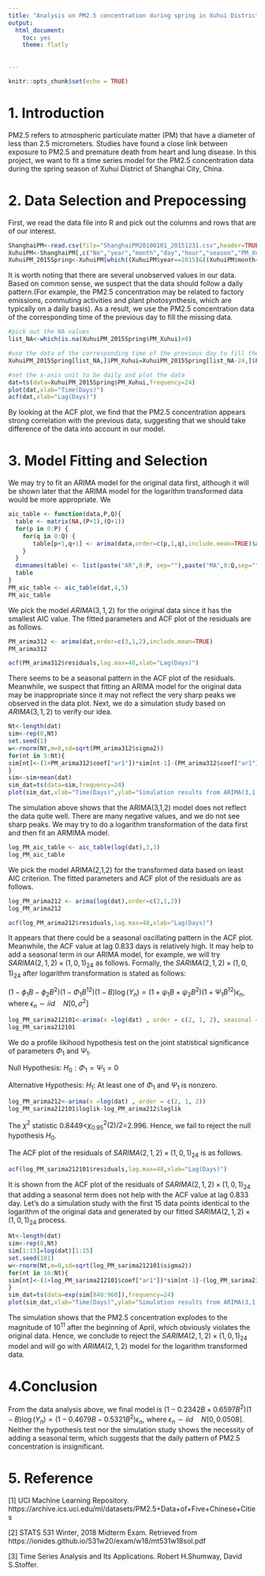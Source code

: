 ```yaml
---
title: "Analysis on PM2.5 concentration during spring in Xuhui District, Shanghai, China"
output:
  html_document:
    toc: yes
    theme: flatly
  
  
---
```


```r
knitr::opts_chunk$set(echo = TRUE)
```

# 1. Introduction

PM2.5 refers to atmospheric particulate matter (PM) that have a diameter of less than 2.5 micrometers. Studies have found a close link between exposure to PM2.5 and premature death from heart and lung disease. In this project, we want to fit a time series model for the PM2.5 concentration data during the spring season of Xuhui District of Shanghai City, China.

# 2. Data Selection and Prepocessing

First, we read the data file into R and pick out the columns and rows that are of our interest.

```r
ShanghaiPM<-read.csv(file="ShanghaiPM20100101_20151231.csv",header=TRUE)
XuhuiPM<-ShanghaiPM[,c("No","year","month","day","hour","season","PM_Xuhui")]
XuhuiPM_2015Spring<-XuhuiPM[which((XuhuiPM$year==2015)&((XuhuiPM$month==3)|(XuhuiPM$month==4)|(XuhuiPM$month==5))), ]
```

It is worth noting that there are several unobserved values in our data. Based on common sense, we suspect that the data should follow a daily pattern.(For example, the PM2.5 concentration may be related to factory emissions, commuting activities and plant photosynthesis, which are typically on a daily basis). As a result, we use the PM2.5 concentration data of the corresponding time of the previous day to fill the missing data.

```r
#pick out the NA values
list_NA<-which(is.na(XuhuiPM_2015Spring$PM_Xuhui)>0)

#use the data of the corresponding time of the previous day to fill the missing data 
XuhuiPM_2015Spring[list_NA,]$PM_Xuhui=XuhuiPM_2015Spring[list_NA-24,]$PM_Xuhui

#set the x-axis unit to be daily and plot the data
dat=ts(data=XuhuiPM_2015Spring$PM_Xuhui,frequency=24)
plot(dat,xlab="Time(Days)")
acf(dat,xlab="Lag(Days)")
```

By looking at the ACF plot, we find that the PM2.5 concentration appears strong correlation with the previous data, suggesting that we should take difference of the data into account in our model.  

# 3. Model Fitting and Selection

We may try to fit an ARIMA model for the original data first, although it will be shown later that the ARIMA model for the logarithm transformed data would be more appropriate. We 

```r
aic_table <- function(data,P,Q){
  table <- matrix(NA,(P+1),(Q+1))
  for(p in 0:P) {
    for(q in 0:Q) {
       table[p+1,q+1] <- arima(data,order=c(p,1,q),include.mean=TRUE)$aic
    }
  }
  dimnames(table) <- list(paste("AR",0:P, sep=""),paste("MA",0:Q,sep=""))
  table
}
PM_aic_table <- aic_table(dat,4,5)
PM_aic_table
```

We pick the model $ARIMA(3,1,2)$ for the original data since it has the smallest AIC value. The fitted parameters and ACF plot of the residuals are as follows.

```r
PM_arima312 <- arima(dat,order=c(3,1,2),include.mean=TRUE)
PM_arima312
```
```r
acf(PM_arima312$residuals,lag.max=48,xlab="Lag(Days)")
```

There seems to be a seasonal pattern in the ACF plot of the residuals. Meanwhile, we suspect that fitting an ARIMA model for the original data may be inappropriate since it may not reflect the very sharp peaks we observed in the data plot. Next, we do a simulation study based on $ARIMA(3,1,2)$ to verify our idea.

```r
Nt<-length(dat)
sim<-rep(0,Nt)
set.seed(1)
w<-rnorm(Nt,m=0,sd=sqrt(PM_arima312$sigma2))
for(nt in 5:Nt){
sim[nt]<-(1+PM_arima312$coef["ar1"])*sim[nt-1]-(PM_arima312$coef["ar1"]-PM_arima312$coef["ar2"])*sim[nt-2]-(PM_arima312$coef["ar2"]-PM_arima312$coef["ar3"])*sim[nt-3]-PM_arima312$coef["ar3"]*sim[nt-4]+PM_arima312$coef["ma1"]*w[nt-1]+PM_arima312$coef["ma2"]*w[nt-2]+w[nt]
}
sim<-sim+mean(dat)
sim_dat=ts(data=sim,frequency=24)
plot(sim_dat,xlab="Time(Days)",ylab="Simulation results from ARIMA(3,1,2)")
```

The simulation above shows that the ARIMA(3,1,2) model does not reflect the data quite well. There are many negative values, and we do not see sharp peaks. We may try to do a logarithm transformation of the data first and then fit an ARMIMA model.


```r
log_PM_aic_table <- aic_table(log(dat),3,3)
log_PM_aic_table
```

We pick the model ARIMA(2,1,2) for the transformed data based on least AIC criterion. The fitted parameters and ACF plot of the residuals are as follows. 

```r
log_PM_arima212 <- arima(log(dat),order=c(2,1,2))
log_PM_arima212
```
```r
acf(log_PM_arima212$residuals,lag.max=48,xlab="Lag(Days)")
```

It appears that there could be a seasonal oscillating pattern in the ACF plot. Meanwhile, the ACF value at lag $0.833$ days is relatively high. It may help to add a seasonal term in our ARIMA model, for example, we will try $SARIMA(2,1,2)\times(1,0,1)_{24}$ as follows. Formally, the $SARIMA(2,1,2)\times(1,0,1)_{24}$ after logarithm transformation is stated as follows:

$(1-\phi_1B-\phi_2B^2)(1-\Phi_1B^{12})(1-B)\log(Y_n)=(1+\psi_1B+\psi_2B^2)(1+\Psi_1B^{12})\epsilon_n$, where $\epsilon_n \sim iid\quad N[0,\sigma^2]$


```r
log_PM_sarima212101<-arima(x =log(dat) , order = c(2, 1, 2), seasonal = list(order = c(1, 0, 1), period = 24))
log_PM_sarima212101
```

We do a profile likihood hypothesis test on the joint statistical significance of parameters $\Phi_1$ and $\Psi_1$.

Null Hypothesis: $H_0: \Phi_1=\Psi_1=0$

Alternative Hypothesis: $H_1:$ At least one of $\Phi_1$ and $\Psi_1$ is nonzero.

```r
log_PM_arima212<-arima(x =log(dat) , order = c(2, 1, 2))
log_PM_sarima212101$loglik-log_PM_arima212$loglik
```

The $\chi^2$ statistic 0.8449<$\chi_{0.95}^2(2)/2$=2.996. Hence, we fail to reject the null hypothesis $H_0$.

The ACF plot of the residuals of $SARIMA(2,1,2)\times(1,0,1)_{24}$ is as follows.

```r
acf(log_PM_sarima212101$residuals,lag.max=48,xlab="Lag(Days)")
```

It is shown from the ACF plot of the residuals of $SARIMA(2,1,2)\times(1,0,1)_{24}$ that adding a seasonal term does not help with the ACF value at lag $0.833$ day. Let's do a simulation study with the first 15 data points identical to the logarithm of the original data and generated by our fitted $SARIMA(2,1,2)\times(1,0,1)_{24}$ process.

```r
Nt<-length(dat)
sim<-rep(0,Nt)
sim[1:15]=log(dat)[1:15]
set.seed(101)
w<-rnorm(Nt,m=0,sd=sqrt(log_PM_sarima212101$sigma2))
for(nt in 16:Nt){
sim[nt]<-(1+log_PM_sarima212101$coef["ar1"])*sim[nt-1]-(log_PM_sarima212101$coef["ar1"]-log_PM_sarima212101$coef["ar2"])*sim[nt-2]-log_PM_sarima212101$coef["ar2"]*sim[nt-3]+log_PM_sarima212101$coef["sar1"]*sim[nt-12]-(log_PM_sarima212101$coef["sar1"]+log_PM_sarima212101$coef["ar1"]*log_PM_sarima212101$coef["sar1"])*sim[nt-13]-(log_PM_sarima212101$coef["ar2"]*log_PM_sarima212101$coef["sar1"]-log_PM_sarima212101$coef["ar1"]*log_PM_sarima212101$coef["sar1"])*sim[nt-14]+log_PM_sarima212101$coef["ar2"]*log_PM_sarima212101$coef["sar1"]*sim[nt-15]+log_PM_sarima212101$coef["sma1"]*w[nt-12]+log_PM_sarima212101$coef["ma1"]*w[nt-1]+log_PM_sarima212101$coef["ma1"]*log_PM_sarima212101$coef["sar1"]*w[nt-13]+log_PM_sarima212101$coef["ma2"]*w[nt-2]+log_PM_sarima212101$coef["ma2"]*log_PM_sarima212101$coef["sma1"]*w[nt-14]+w[nt]
}
sim_dat=ts(data=exp(sim[840:960]),frequency=24)
plot(sim_dat,xlab="Time(Days)",ylab="Simulation results from ARIMA(3,1,2)")
```

The simulation shows that the PM2.5 concentration explodes to the magnitude of $10^{11}$ after the beginning of April, which obviously violates the original data. Hence, we conclude to reject the $SARIMA(2,1,2)\times(1,0,1)_{24}$ model and will go with $ARIMA(2,1,2)$ model for the logarithm transformed data.  

# 4.Conclusion

From the data analysis above, we final model is $(1-0.2342B+0.6597B^2)(1-B)\log(Y_n)=(1-0.4679B-0.5321B^2)\epsilon_n$, where $\epsilon_n \sim iid\quad N[0,0.0508]$. Neither the hypothesis test nor the simulation study shows the necessity of adding a seasonal term, which suggests that the daily pattern of PM2.5 concentration is insignificant.  

# 5. Reference
[1] UCI Machine Learning Repository. https://archive.ics.uci.edu/ml/datasets/PM2.5+Data+of+Five+Chinese+Cities

[2] STATS 531 Winter, 2018 Midterm Exam. Retrieved from https://ionides.github.io/531w20/exam/w18/mt531w18sol.pdf

[3] Time Series Analysis and Its Applications. Robert H.Shumway, David S.Stoffer. 

